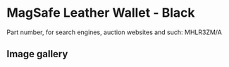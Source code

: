 
# MagSafe Leather Wallet - Black

Part number, for search engines, auction websites and such: MHLR3ZM/A

## Image gallery

<div style={{ width: '100%', maxWidth: '768px' }}>
<GalleryComponent
    images={[
      {
        original: "/everysource/MHLR3.webp",
        thumbnail: "/everypreview/MHLR3.webp",
      },
      {
        original: "/everysource/MHLR3_AV1.webp",
        thumbnail: "/everypreview/MHLR3_AV1.webp",
      },
      {
        original: "/everysource/MHLR3_AV2.webp",
        thumbnail: "/everypreview/MHLR3_AV2.webp",
      },
      {
        original: "/everysource/MHLR3_AV3.webp",
        thumbnail: "/everypreview/MHLR3_AV3.webp",
      }
    ]}
  />
</div>